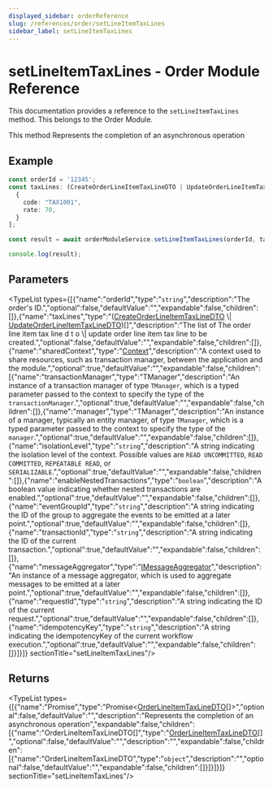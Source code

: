 ```yaml
---
displayed_sidebar: orderReference
slug: /references/order/setLineItemTaxLines
sidebar_label: setLineItemTaxLines
---
```



# setLineItemTaxLines - Order Module Reference

This documentation provides a reference to the `setLineItemTaxLines` method. This belongs to the Order Module.

This method Represents the completion of an asynchronous operation

## Example

```typescript
const orderId = '12345';
const taxLines: (CreateOrderLineItemTaxLineDTO | UpdateOrderLineItemTaxLineDTO)[] = [
  {
    code: "TAX1001",
    rate: 70,
  }
];

const result = await orderModuleService.setLineItemTaxLines(orderId, taxLines);

console.log(result);
```

## Parameters

<TypeList types={[{"name":"orderId","type":"`string`","description":"The order's ID.","optional":false,"defaultValue":"","expandable":false,"children":[]},{"name":"taxLines","type":"([CreateOrderLineItemTaxLineDTO](../../interfaces/order.CreateOrderLineItemTaxLineDTO.mdx) \\| [UpdateOrderLineItemTaxLineDTO](../../interfaces/order.UpdateOrderLineItemTaxLineDTO.mdx))[]","description":"The list of The order line item tax line d t o \\|  update order line item tax line to be created.","optional":false,"defaultValue":"","expandable":false,"children":[]},{"name":"sharedContext","type":"[Context](../../interfaces/order.Context.mdx)","description":"A context used to share resources, such as transaction manager, between the application and the module.","optional":true,"defaultValue":"","expandable":false,"children":[{"name":"transactionManager","type":"TManager","description":"An instance of a transaction manager of type `TManager`, which is a typed parameter passed to the context to specify the type of the `transactionManager`.","optional":true,"defaultValue":"","expandable":false,"children":[]},{"name":"manager","type":"TManager","description":"An instance of a manager, typically an entity manager, of type `TManager`, which is a typed parameter passed to the context to specify the type of the `manager`.","optional":true,"defaultValue":"","expandable":false,"children":[]},{"name":"isolationLevel","type":"`string`","description":"A string indicating the isolation level of the context. Possible values are `READ UNCOMMITTED`, `READ COMMITTED`, `REPEATABLE READ`, or `SERIALIZABLE`.","optional":true,"defaultValue":"","expandable":false,"children":[]},{"name":"enableNestedTransactions","type":"`boolean`","description":"A boolean value indicating whether nested transactions are enabled.","optional":true,"defaultValue":"","expandable":false,"children":[]},{"name":"eventGroupId","type":"`string`","description":"A string indicating the ID of the group to aggregate the events to be emitted at a later point.","optional":true,"defaultValue":"","expandable":false,"children":[]},{"name":"transactionId","type":"`string`","description":"A string indicating the ID of the current transaction.","optional":true,"defaultValue":"","expandable":false,"children":[]},{"name":"messageAggregator","type":"[IMessageAggregator](../../interfaces/order.IMessageAggregator.mdx)","description":"An instance of a message aggregator, which is used to aggregate messages to be emitted at a later point.","optional":true,"defaultValue":"","expandable":false,"children":[]},{"name":"requestId","type":"`string`","description":"A string indicating the ID of the current request.","optional":true,"defaultValue":"","expandable":false,"children":[]},{"name":"idempotencyKey","type":"`string`","description":"A string indicating the idempotencyKey of the current workflow execution.","optional":true,"defaultValue":"","expandable":false,"children":[]}]}]}  sectionTitle="setLineItemTaxLines"/>

## Returns

<TypeList types={[{"name":"Promise","type":"Promise&#60;[OrderLineItemTaxLineDTO](../../interfaces/order.OrderLineItemTaxLineDTO.mdx)[]&#62;","optional":false,"defaultValue":"","description":"Represents the completion of an asynchronous operation","expandable":false,"children":[{"name":"OrderLineItemTaxLineDTO[]","type":"[OrderLineItemTaxLineDTO](../../interfaces/order.OrderLineItemTaxLineDTO.mdx)[]","optional":false,"defaultValue":"","description":"","expandable":false,"children":[{"name":"OrderLineItemTaxLineDTO","type":"`object`","description":"","optional":false,"defaultValue":"","expandable":false,"children":[]}]}]}]}  sectionTitle="setLineItemTaxLines"/>
